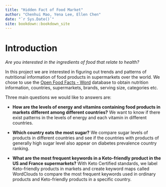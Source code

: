 ```yaml
--- 
title: "Hidden Fact of Food Market"
author: "Chenhui Mao, Yena Lee, Ellen Chen"
date: "`r Sys.Date()`"
site: bookdown::bookdown_site
---
```


# Introduction

*Are you interested in the ingredients of food that relate to health?*

In this project we are interested in figuring out trends and patterns of nutritional information of food products in supermarkets over the world. We chose to use the [Open Food Facts - Word](https://world.openfoodfacts.org/) database to obtain nutrition information, countries, supermarkets, brands, serving size, categories etc. 

Three main questions we would like to answers are:

  + **How are the levels of energy and vitamins containing food products in markets different among different countries?** We want to know if there exist patterns in the levels of energy and each vitamin in different countries.

  + **Which country eats the most sugar?** We compare sugar levels of products in different countries and see if the countries with products of generally high sugar level also appear on diabetes prevalence country ranking.

  + **What are the most frequent keywords in a Keto-friendly product in the US and France supermarkets?** With Keto Certified standards, we label Keto-friendly products in markets and create keyword maps called WordClouds to compare the most frequent keywords used in ordinary products and Keto-friendly products in a specific country.
